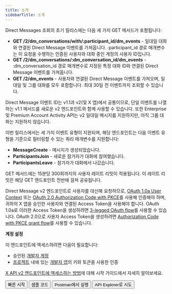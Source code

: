 ```yaml
---
title: 소개
sidebarTitle: 소개
---
```



Direct Messages 조회의 초기 릴리스에는 다음 세 가지 GET 메서드가 포함됩니다:

- **GET /2/dm\_conversations/with/:participant\_id/dm\_events** - 일대일 대화와 연결된 Direct Message 이벤트를 가져옵니다. :participant\_id 경로 매개변수는 이 요청을 수행하는 인증된 사용자와 대화 중인 계정의 사용자 ID입니다.
- **GET /2/dm\_conversations/:dm\_conversation\_id/dm\_events** - :dm\_conversation\_id 경로 매개변수로 지정된 특정 대화 ID와 연결된 Direct Message 이벤트를 가져옵니다.
- **GET /2/dm\_events** - 사용자와 연결된 Direct Message 이벤트를 가져오며, 일대일 및 그룹 대화를 모두 포함합니다. 최대 30일 전 이벤트까지 조회할 수 있습니다.

Direct Message 이벤트 ID는 v1.1과 v2(및 X 앱)에서 공통이므로, 단일 이벤트를 나열하는 v1.1 메서드를 새로운 v2 엔드포인트와 함께 사용할 수 있습니다. 또한 Enterprise 및 Premium Account Activity API는 v2 일대일 메시지를 지원하지만, 아직 그룹 대화는 지원하지 않습니다.

이번 릴리스에서는 세 가지 이벤트 유형이 지원되며, 해당 엔드포인트는 다음 이벤트 유형을 기준으로 필터링할 수 있는 쿼리 매개변수를 지원합니다:

- **MessageCreate** - 메시지가 생성되었습니다.
- **ParticipantsJoin** - 새로운 참가자가 대화에 참여했습니다.
- **ParticipantsLeave** - 참가자가 대화에서 나갔습니다.

GET 메서드에는 15분당 300회까지의 사용자 레이트 리밋이 적용됩니다. 이 레이트 리밋은 해당 GET 엔드포인트 전반에 걸쳐 공유됩니다.

Direct Message v2 엔드포인트로 사용자를 대신해 요청하므로, [OAuth 1.0a User Context](/ko/resources/fundamentals/authentication) 또는 [OAuth 2.0 Authorization Code with PKCE](/ko/resources/fundamentals/authentication#oauth-2-0-authorization-code-flow-with-pkce-3)를 사용해 인증해야 하며, 귀하의 X 앱을 승인한 사용자와 연결된 Access Token을 사용해야 합니다. OAuth 1.0a로 이러한 Access Token을 생성하려면 [3-legged OAuth flow](/ko/resources/fundamentals/authentication#obtaining-access-tokens-using-3-legged-oauth-flow)를 사용할 수 있습니다. OAuth 2.0으로 사용자 Access Token을 생성하려면 [Authorization Code with PKCE grant flow](/ko/resources/fundamentals/authentication#oauth-2-0-authorization-code-flow-with-pkce-2)를 사용할 수 있습니다.

**계정 설정**

이 엔드포인트에 액세스하려면 다음이 필요합니다:

- 승인된 [개발자 계정](https://developer.x.com/en/portal/petition/essential/basic-info)
- [프로젝트](/ko/resources/fundamentals/projects) 내에 있는 [개발자 앱](/ko/resources/fundamentals/developer-apps)의 키와 토큰을 사용한 인증

[X API v2 엔드포인트에 액세스하는 방법](/ko/x-api/getting-started/getting-access)에 대해 시작 가이드에서 자세히 알아보세요.

<div className="flex space-x-2">
  <Button href="/ko/x-api/direct-messages/lookup/quickstart">
    빠른 시작
  </Button>

  <Button href="https://github.com/xdevplatform/Twitter-API-v2-sample-code">
    샘플 코드
  </Button>

  <Button href="https://app.getpostman.com/run-collection/9956214-784efcda-ed4c-4491-a4c0-a26470a67400">
    Postman에서 실행
  </Button>

  <Button href="https://developer.x.com/apitools/api?endpoint=/2/tweets&method=get">
    API Explorer로 시도
  </Button>
</div>
